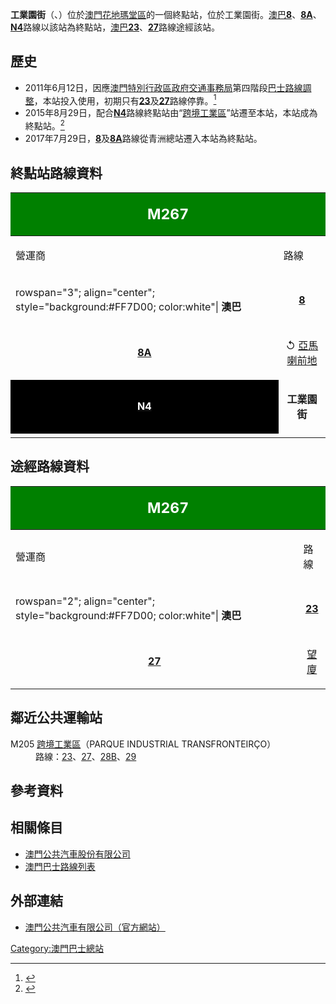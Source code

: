 {{公共汽車總站資訊
|總站名稱             = 工業園街
|外文名稱             = {{lang|pt|R. DO PARQUE INDUSTRIAL}}
|外文語言             = 葡文
|總站通稱             = 
|代表圖像             = R. DO PARQUE INDUSTRIAL 202110.jpg
|所在地點             = 澳門
|名稱                 = 
|本站編號             = M267
|所在區域             = [[澳門半島|澳門半島]]
|所在分區             = [[花地瑪堂區|花地瑪堂區]]
|所在街道             = 工業園街
|啟用日期             = 
|關閉日期             = 
|以本站作為總站路線    = '''[[澳巴|澳巴]]'''：8、8A、N4
|途經本站路線         = '''[[澳巴|澳巴]]'''：23、27
|接駁交通工具         = 
|附近主要街道         =  工業園大馬路<br />工業園北街
|附近著名建築物或景點  = [[跨境工業區邊檢大樓|跨境工業區邊檢大樓]]
|備註                 =
|佈局圖               =
|}}

'''工業園街'''（{{lang-pt|'''R. DO PARQUE INDUSTRIAL'''}}、{{lang-en|'''Industrial Park St.'''}}）位於[[澳門|澳門]][[花地瑪堂區|花地瑪堂區]]的一個終點站，位於工業園街。[[澳巴|澳巴]]'''[[澳門巴士8路線|8]]'''、'''[[澳門巴士8A路線|8A]]'''、'''[[澳門巴士N4路線|N4]]'''路線以該站為終點站，[[澳巴|澳巴]]'''[[澳門巴士23路線|23]]'''、'''[[澳門巴士27路線|27]]'''路線途經該站。

== 歷史 ==
* 2011年6月12日，因應[[澳門特別行政區政府|澳門特別行政區政府]][[交通事務局|交通事務局]]第四階段[[澳門巴士路線調整|巴士路線調整]]，本站投入使用，初期只有'''[[澳門巴士23路線|23]]'''及'''[[澳門巴士27路線|27]]'''路線停靠。<ref>{{cite news |title=第四階段巴士路線調整明日(12日)實施 |url=http://www.gcs.gov.mo/showNews.php?DataUcn=54119&PageLang=C |publisher=[[交通事務局|交通事務局]] |date=2011-06-11 |accessdate=2016-10-02 |archive-date=2020-11-27 |archive-url=https://web.archive.org/web/20201127061442/https://www.gcs.gov.mo/showNews.php?DataUcn=54119&PageLang=C |dead-url=no }}</ref>
* 2015年8月29日，配合'''[[澳門巴士N4路線|N4]]'''路線終點站由“[[跨境工業區_(巴士站)|跨境工業區]]”站遷至本站，本站成為終點站。<ref>{{cite news |title=N4路線行程優化 總站遷“工業園街”站 |url=http://www.gcs.gov.mo/showNews.php?PageLang=C&DataUcn=91992 |publisher=[[交通事務局|交通事務局]] |date=2015-08-31 |accessdate=2016-10-02 |archive-date=2019-11-16 |archive-url=https://web.archive.org/web/20191116142213/https://www.gcs.gov.mo/showNews.php?PageLang=C&DataUcn=91992 |dead-url=no }}</ref>
* 2017年7月29日，'''[[澳門巴士8路線|8]]'''及'''[[澳門巴士8A路線|8A]]'''路線從青洲總站遷入本站為終點站。

== 終點站路線資料 ==
{| class="wikitable" width="100%"
! colspan="2" style="background:green; color:white"|<big><big>M267</big></big>
! colspan="6" style="background:green; color:white"|<big>工業園街<br>R. DO PARQUE INDUSTRIAL</big>
|-
! 營運商
! 路線
! 出發地
! 目的地
! 途經地點
! 備註
|-
|rowspan="3"; align="center"; style="background:#FF7D00; color:white"| '''澳巴'''
|align="center"| '''[[澳門巴士8路線|8]]'''
|rowspan="2"; align="center"| '''工業園街'''
|align="center"| [[回力_(巴士總站)|回力]]
|
*[[台山街市|台山街市]]
*[[提督馬路|提督馬路]]
*[[嘉路米耶圓形地|三盞燈]]
*[[塔石|塔石]]
*[[水坑尾街|水坑尾]]
*[[澳門葡京酒店|葡京酒店]]
*[[新口岸新填海區|皇朝]]
*[[澳門文化中心|文化中心]]
*[[澳門金沙|金沙]]
|
|-
|align="center"| '''[[澳門巴士8A路線|8A]]'''
|align="center"| ↺ [[亞馬喇前地_(巴士總站)|亞馬喇前地]]
|
*[[青茂口岸|青茂口岸]]
*[[台山街市|台山街市]]
*[[提督馬路|提督馬路]]
*[[雅廉訪大馬路|雅廉訪]]
*[[盧廉若公園|盧廉若公園]]
*[[塔石|塔石]]
*[[水坑尾街|水坑尾]]
|align="center"| '''循環線'''
|-
|align="center" style="background: black"| '''[[澳門巴士N4路線|<span style="color:white">N4</span>]]'''
|align="center"| '''工業園街'''
|align="center"| [[沙梨頭北街／筷子基北灣|筷子基北灣]]
|
*[[青茂／鴨涌河變電站|鴨涌河變電站]]
*[[青茂口岸|青茂口岸]]
|align="center"| '''夜間路線<br>暫停營運'''
|-
|}

== 途經路線資料 ==
{| class="wikitable" width="100%"
! colspan="2" style="background:green; color:white"| <big><big>M267</big></big>
! colspan="6" style="background:green; color:white"|<big>'''工業園街<br>R. DO PARQUE INDUSTRIAL'''</big>
|-
! 營運商
! 路線
! 出發地
! 目的地
! 途經地點
! 備註
|-
|rowspan="2"; align="center"; style="background:#FF7D00; color:white"| '''澳巴'''
|align="center"|'''[[澳門巴士23路線|23]]'''
|align="center"| ↺ [[澳門旅遊塔#接駁交通|旅遊塔]]
|align="center"| [[青洲總站|青洲]]
|rowspan="2"|
|rowspan="2"; align="center"| '''循環線'''
|-
|align="center"| '''[[澳門巴士27路線|27]]'''
|align="center"| [[望廈總站|望廈]]
|align="center"| ↺ [[青洲總站|青洲]]

|}

== 鄰近公共運輸站 ==
; M205 [[跨境工業區_(巴士站)|跨境工業區]]（PARQUE INDUSTRIAL TRANSFRONTEIRÇO）
: 路線：[[澳門巴士23路線|23]]、[[澳門巴士27路線|27]]、[[澳門巴士28B路線|28B]]、[[澳門巴士29路線|29]]

== 參考資料 ==
{{reflist}}

== 相關條目 ==
* [[澳門公共汽車股份有限公司|澳門公共汽車股份有限公司]]
* [[澳門巴士路線列表|澳門巴士路線列表]]

== 外部連結 ==
*[http://www.tcm.com.mo 澳門公共汽車有限公司（官方網站）] {{Wayback|url=http://www.tcm.com.mo/ |date=20090227080458 }}
{{澳門巴士總站列表}}

[[Category:澳門巴士總站|Category:澳門巴士總站]]